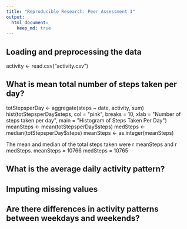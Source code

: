 ```yaml
---
title: "Reproducible Research: Peer Assessment 1"
output: 
  html_document:
    keep_md: true
---
```



## Loading and preprocessing the data

activity <- read.csv("activity.csv")

## What is mean total number of steps taken per day?

totStepsperDay <- aggregate(steps ~ date, activity, sum)
hist(totStepsperDay$steps, col = "pink", breaks = 10, xlab = "Number of steps taken per day", main = "Histogram of Steps Taken Per Day")
meanSteps <- mean(totStepsperDay$steps)
medSteps <- median(totStepsperDay$steps)
meanSteps <- as.integer(meanSteps)

The mean and median of the total steps taken were r meanSteps and r medSteps.
meanSteps = 10766
medSteps = 10765

## What is the average daily activity pattern?




## Imputing missing values



## Are there differences in activity patterns between weekdays and weekends?

